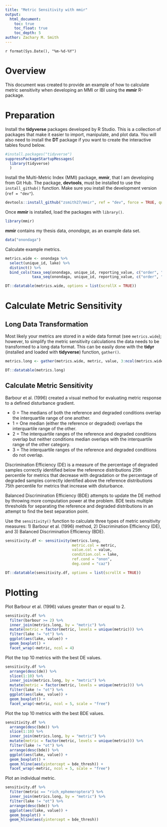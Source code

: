 ```yaml
---
title: "Metric Sensitivity with mmir"
output:
  html_document:
    toc: true
    toc_float: true
    toc_depth: 5
author: Zachary M. Smith
---
```

`r format(Sys.Date(), "%m-%d-%Y")`

# Overview

This document was created to provide an example of how to calculate metric sensitivity when developing an MMI or IBI using the __mmir__ R-package.

# Preparation

Install the __tidyverse__ packages developed by R Studio. This is a collection of packages that make it easier to import, manipulate, and plot data. You will also need to install the __DT__ package if you want to create the interactive tables found below.
```r
#install.packages("tidyverse")
suppressPackageStartupMessages(
  library(tidyverse)
  )
```

Install the Multi-Metric Index (MMI) package, __mmir__, that I am developing from Git Hub. The package, __devtools__, must be installed to use the `install_github()` function. Make sure you install the development version (`ref = "dev"`).
```r
devtools::install_github("zsmith27/mmir", ref = "dev", force = TRUE, quiet = TRUE)
```

Once __mmir__ is installed, load the packages with `library()`.
```r
library(mmir)
```

__mmir__ contains my thesis data, _onondaga_, as an example data set.
```r
data("onondaga")
```

Calculate example metrics.
```r
metrics.wide <- onondaga %>% 
  select(unique_id, lake) %>% 
  distinct() %>% 
  bind_cols(taxa_seq(onondaga, unique_id, reporting_value, c("order", "family"), "final_id",  job = "rich"),
            taxa_seq(onondaga, unique_id, reporting_value, c("order", "family"),  job = "pct"))

DT::datatable(metrics.wide, options = list(scrollX = TRUE))
```

# Calculate Metric Sensitivity


## Long Data Transformation

Most likely your metrics are stored in a wide data format (see `metrics.wide`); however, to simplify the metric sensitivity calculations the data needs to be transformed to a long data format. This can be easily done with the __tidyr__ (installed and loaded with __tidyverse__) function, `gather()`.
```r
metrics.long <- gather(metrics.wide, metric, value, 3:ncol(metrics.wide))

DT::datatable(metrics.long)
```

## Calculate Metric Sensitivity



Barbour et al. (1996) created a visual method for evaluating metric response to a defined disturbance gradient.

* 0 = The medians of both the reference and degraded conditions overlap the interquartile range of one another.
* 1 = One median (either the reference or degraded) overlaps the interquartile range of the other.
* 2 = The interquartile ranges of the reference and degraded conditions overlap but neither conditions median overlaps with the interquartile range of the other category.
* 3 = The interquartile ranges of the reference and degraded conditions do not overlap.

Discrimination Efficiency (DE) is a measure of the percentage of degraded samples correctly identified below the reference distributions 25th percentile for metrics that decrease with degradation or the percentage of degraded samples correctly identified above the reference distributions 75th percentile for metrics that increase with disturbance.

Balanced Discrimination Efficiency (BDE) attempts to update the DE method by throwing more computation power at the problem. BDE tests multiple thresholds for separating the reference and degraded distributions in an attempt to find the best separation point.

Use the `sensitivity()` function to calculate three types of metric sensitivity measures: 1) Barbour et al. (1996) method, 2) Discrimination Efficiency (DE), and 3) Balanced Discrimination Efficiency (BDE). 
```r
sensitivity.df <- sensitivity(metrics.long,
                              metric.col = metric,
                              value.col = value,
                              condition.col = lake,
                              ref.cond = "onon",
                              deg.cond = "caz")

DT::datatable(sensitivity.df, options = list(scrollX = TRUE))
```

# Plotting

Plot Barbour et al. (1996) values greater than or equal to 2.
```r
sensitivity.df %>% 
  filter(barbour >= 2) %>% 
  inner_join(metrics.long, by = "metric") %>% 
  mutate(metric = factor(metric, levels = unique(metric))) %>% 
  filter(lake != "ot") %>% 
  ggplot(aes(lake, value)) +
  geom_boxplot() +
  facet_wrap(~metric, ncol = 4)
```

Plot the top 10 metrics with the best DE values.
```r
sensitivity.df %>% 
  arrange(desc(de)) %>% 
  slice(1:10) %>% 
  inner_join(metrics.long, by = "metric") %>% 
  mutate(metric = factor(metric, levels = unique(metric))) %>% 
  filter(lake != "ot") %>% 
  ggplot(aes(lake, value)) +
  geom_boxplot() +
  facet_wrap(~metric, ncol = 5, scale = "free")
```

Plot the top 10 metrics with the best BDE values.
```r
sensitivity.df %>% 
  arrange(desc(bde)) %>% 
  slice(1:10) %>% 
  inner_join(metrics.long, by = "metric") %>% 
  mutate(metric = factor(metric, levels = unique(metric))) %>% 
  filter(lake != "ot") %>% 
  arrange(desc(bde)) %>% 
  ggplot(aes(lake, value)) +
  geom_boxplot() +
  geom_hline(aes(yintercept = bde_thresh)) +
  facet_wrap(~metric, ncol = 5, scale = "free")
```

Plot an individual metric.
```r
sensitivity.df %>% 
  filter(metric == "rich_ephemeroptera") %>% 
  inner_join(metrics.long, by = "metric") %>% 
  filter(lake != "ot") %>% 
  arrange(desc(bde)) %>% 
  ggplot(aes(lake, value)) +
  geom_boxplot() +
  geom_hline(aes(yintercept = bde_thresh)) 
```



